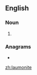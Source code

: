 ==English==

===Noun===
{{en-noun|-}}

# {{alternative spelling of|laumontite|lang=en}}

===Anagrams===
* {{l|en|emulation}}

[[zh:laumonite]]